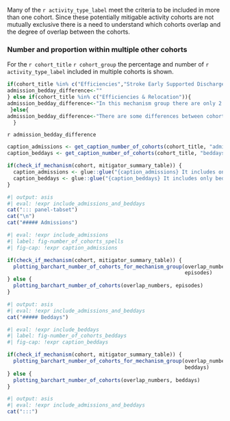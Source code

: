 
Many of the `r activity_type_label` meet the criteria to be included in more than one cohort. Since these potentially mitigable activity cohorts are not mutually exclusive there is a need to understand which cohorts overlap and the degree of overlap between the cohorts.

### Number and proportion within multiple other cohorts

For the `r cohort_title` `r cohort_group` the percentage and number of `r activity_type_label` included in multiple cohorts is shown. 

```r
if(cohort_title %in% c("Efficiencies","Stroke Early Supported Discharge", "Admissions with Mental Health Comorbidities", "Emergency Admission of Older People", "Admission With No Overnight Stay and No Procedure (Children)", "Admission With No Overnight Stay and No Procedure (Adults)")) {
admission_bedday_difference<-""
} else if(cohort_title %in% c("Efficiencies & Relocation")){
admission_bedday_difference<-"In this mechanism group there are only 2 cohorts, which do not overlap."   
 }else{
admission_bedday_difference<-"There are some differences between cohort overlap for admissions and beddays, this is because efficiency cohorts are not included in admissions data as they do not impact the number of admissions, but are included in the beddays data as they influence length of stay."
  }

```

`r admission_bedday_difference`


```r
caption_admissions <- get_caption_number_of_cohorts(cohort_title, "admissions")
caption_beddays <- get_caption_number_of_cohorts(cohort_title, "beddays")

if(check_if_mechanism(cohort, mitigator_summary_table)) {
  caption_admissions <- glue::glue("{caption_admissions} It includes only admissions for cohorts within this {cohort_title} group.")
  caption_beddays <- glue::glue("{caption_beddays} It includes only beddays for cohorts within this {cohort_title} group.")
}
```

```r
#| output: asis
#| eval: !expr include_admissions_and_beddays
cat("::: panel-tabset")
cat("\n")
cat("##### Admissions")
```

```r
#| eval: !expr include_admissions
#| label: fig-number_of_cohorts_spells
#| fig-cap: !expr caption_admissions

if(check_if_mechanism(cohort, mitigator_summary_table)) {
  plotting_barchart_number_of_cohorts_for_mechanism_group(overlap_numbers, 
                                                          episodes)
} else {
  plotting_barchart_number_of_cohorts(overlap_numbers, episodes)
}
```

```r
#| output: asis
#| eval: !expr include_admissions_and_beddays
cat("##### Beddays")
```

```r
#| eval: !expr include_beddays
#| label: fig-number_of_cohorts_beddays
#| fig-cap: !expr caption_beddays

if(check_if_mechanism(cohort, mitigator_summary_table)) {
  plotting_barchart_number_of_cohorts_for_mechanism_group(overlap_numbers, 
                                                          beddays)
} else {
  plotting_barchart_number_of_cohorts(overlap_numbers, beddays)
}
```

```r
#| output: asis
#| eval: !expr include_admissions_and_beddays
cat(":::")
```